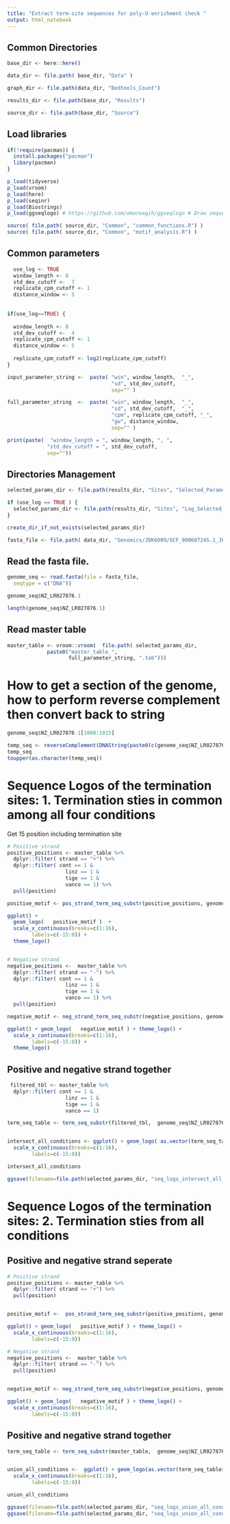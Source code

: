 ```yaml
---
title: "Extract term-site sequences for poly-U enrichment check "
output: html_notebook
---
```


## Common Directories
```r
base_dir <- here::here()

data_dir <- file.path( base_dir, "Data" )

graph_dir <- file.path(data_dir, "Bedtools_Count")

results_dir <- file.path(base_dir, "Results")

source_dir <- file.path(base_dir, "Source")

```

## Load libraries 
```r

if(!require(pacman)) {
  install.packages("pacman")
  libary(pacman)
}

p_load(tidyverse)
p_load(vroom)
p_load(here)
p_load(seqinr)
p_load(Biostrings)
p_load(ggseqlogo) # https://github.com/omarwagih/ggseqlogo # Draw sequence logo

source( file.path( source_dir, "Common", "common_functions.R") )
source( file.path( source_dir, "Common", "motif_analysis.R") )

```


## Common parameters
```r
  use_log <- TRUE
  window_length <- 8
  std_dev_cutoff <-  7
  replicate_cpm_cutoff <- 1
  distance_window <- 5
  
  
if(use_log==TRUE) {
  
  window_length <- 8
  std_dev_cutoff <-  4
  replicate_cpm_cutoff <- 1
  distance_window <- 5
  
  replicate_cpm_cutoff <- log2(replicate_cpm_cutoff)
}  

input_parameter_string <-  paste( "win", window_length,  "_",
                                  "sd", std_dev_cutoff,  
                                  sep="" ) 

full_parameter_string  <-  paste( "win", window_length,  "_",
                                  "sd", std_dev_cutoff,  "_",
                                  "cpm", replicate_cpm_cutoff, "_",
                                  "gw", distance_window,
                                  sep="" ) 

print(paste(  "window_length = ", window_length, ", ",
             "std_dev_cutoff = ", std_dev_cutoff,
             sep=""))

```

## Directories Management
```r

selected_params_dir <- file.path(results_dir, "Sites", "Selected_Parameters")

if (use_log == TRUE ) {
  selected_params_dir <- file.path(results_dir, "Sites", "Log_Selected_Parameters")
}

create_dir_if_not_exists(selected_params_dir)


```


```r

fasta_file <- file.path( data_dir, "Genomics/JDK6009/GCF_900607245.1_JKD6009_genomic.fna.gz" ) 
```


## Read the fasta file. 
```r

genome_seq <- read.fasta(file = fasta_file, 
  seqtype = c("DNA"))

genome_seq$NZ_LR027876.1

length(genome_seq$NZ_LR027876.1)

```



## Read master table 
```r

master_table <- vroom::vroom(  file.path( selected_params_dir, 
             paste0("master_table_", 
                    full_parameter_string, ".tab")))
```




# How to get a section of the genome, how to perform reverse complement then convert back to string
```r
genome_seq$NZ_LR027876.1[1000:1015]

temp_seq <- reverseComplement(DNAString(paste0(c(genome_seq$NZ_LR027876.1[1000:1015]), collapse="" )) )
temp_seq
toupper(as.character(temp_seq))
```



# Sequence Logos of the termination sites: 1. Termination sties in common among all four conditions 
Get 15 position including termination site 
```r
# Positive strand
positive_positions <- master_table %>%
  dplyr::filter( strand == "+") %>%
  dplyr::filter( cont == 1 &
                   linz == 1 &
                   tige == 1 &
                   vanco == 1) %>%
  pull(position)

positive_motif <- pos_strand_term_seq_substr(positive_positions, genome_seq$NZ_LR027876.1 )

ggplot() + 
  geom_logo(   positive_motif )  + 
  scale_x_continuous(breaks=c(1:16),
        labels=c(-15:0)) + 
  theme_logo()


# Negative strand
negative_positions <-  master_table %>%
  dplyr::filter( strand == "-") %>%
  dplyr::filter( cont == 1 &
                   linz == 1 &
                   tige == 1 &
                   vanco == 1) %>%
  pull(position)

negative_motif <- neg_strand_term_seq_substr(negative_positions, genome_seq$NZ_LR027876.1)

ggplot() + geom_logo(   negative_motif ) + theme_logo() + 
  scale_x_continuous(breaks=c(1:16),
        labels=c(-15:0)) + 
  theme_logo()
```      

## Positive and negative strand together
```r
 filtered_tbl <- master_table %>%
  dplyr::filter( cont == 1 &
                   linz == 1 &
                   tige == 1 &
                   vanco == 1)

term_seq_table <- term_seq_substr(filtered_tbl,  genome_seq$NZ_LR027876.1 )


intersect_all_conditions <- ggplot() + geom_logo( as.vector(term_seq_table$sequence )) + theme_logo() + 
  scale_x_continuous(breaks=c(1:16),
        labels=c(-15:0))

intersect_all_conditions

ggsave(filename=file.path(selected_params_dir, "seq_logs_intersect_all_conditions.pdf" ) , plot=intersect_all_conditions)

```



# Sequence Logos of the termination sites: 2. Termination sties from all conditions

## Positive and negative strand seperate
```r

# Positive strand
positive_positions <- master_table %>%
  dplyr::filter( strand == "+") %>%
  pull(position)


positive_motif <-  pos_strand_term_seq_substr(positive_positions, genome_seq$NZ_LR027876.1 )

ggplot() + geom_logo(   positive_motif ) + theme_logo() + 
  scale_x_continuous(breaks=c(1:16),
        labels=c(-15:0))

# Negative strand
negative_positions <-  master_table %>%
  dplyr::filter( strand == "-") %>%
  pull(position)


negative_motif <- neg_strand_term_seq_substr(negative_positions, genome_seq$NZ_LR027876.1)

ggplot() + geom_logo(   negative_motif ) + theme_logo() + 
  scale_x_continuous(breaks=c(1:16),
        labels=c(-15:0))
```

## Positive and negative strand together
```r
term_seq_table <- term_seq_substr(master_table,  genome_seq$NZ_LR027876.1 )


union_all_conditions <-  ggplot() + geom_logo(as.vector(term_seq_table$sequence ) ) + theme_logo() + 
  scale_x_continuous(breaks=c(1:16),
        labels=c(-15:0))

union_all_conditions

ggsave(filename=file.path(selected_params_dir, "seq_logs_union_all_conditions.pdf" ) , plot=union_all_conditions)
ggsave(filename=file.path(selected_params_dir, "seq_logs_union_all_conditions.png" ) , plot=union_all_conditions)


```
